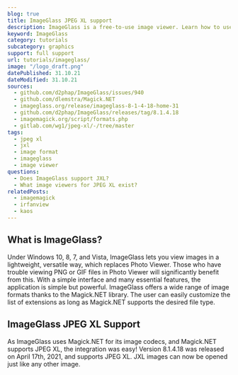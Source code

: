```yaml
---
blog: true
title: ImageGlass JPEG XL support
description: ImageGlass is a free-to-use image viewer. Learn how to use JXL images within ImageGlass.
keyword: ImageGlass
category: tutorials
subcategory: graphics
support: full support
url: tutorials/imageglass/
image: "/logo_draft.png"
datePublished: 31.10.21
dateModified: 31.10.21
sources:
  - github.com/d2phap/ImageGlass/issues/940
  - github.com/dlemstra/Magick.NET
  - imageglass.org/release/imageglass-8-1-4-18-home-31
  - github.com/d2phap/ImageGlass/releases/tag/8.1.4.18
  - imagemagick.org/script/formats.php
  - gitlab.com/wg1/jpeg-xl/-/tree/master
tags:
  - jpeg xl
  - jxl
  - image format
  - imageglass
  - image viewer
questions:
  - Does ImageGlass support JXL?
  - What image viewers for JPEG XL exist?
relatedPosts:
  - imagemagick
  - irfanview
  - kaos
---
```


## What is ImageGlass?

Under Windows 10, 8, 7, and Vista, ImageGlass lets you view images in a lightweight, versatile way, which replaces Photo Viewer. Those who have trouble viewing PNG or GIF files in Photo Viewer will significantly benefit from this. With a simple interface and many essential features, the application is simple but powerful. ImageGlass offers a wide range of image formats thanks to the Magick.NET library. The user can easily customize the list of extensions as long as Magick.NET supports the desired file type.

## ImageGlass JPEG XL Support

As ImageGlass uses Magick.NET for its image codecs, and Magick.NET supports JPEG XL, the integration was easy! Version 8.1.4.18 was released on April 17th, 2021, and supports JPEG XL. JXL images can now be opened just like any other image.
